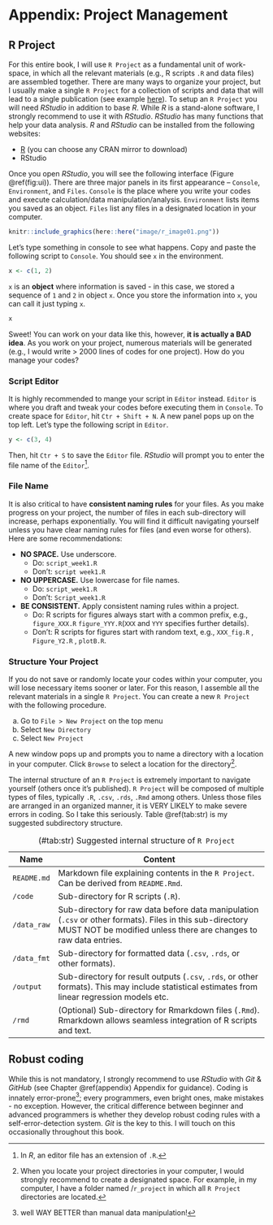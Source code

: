 # Appendix: Project Management

## R Project

For this entire book, I will use `R Project` as a fundamental unit of work-space, in which all the relevant materials (e.g., R scripts `.R` and data files) are assembled together. There are many ways to organize your project, but I usually make a single `R Project` for a collection of scripts and data that will lead to a single publication (see example [here](https://github.com/aterui/public-proj_stream-diversity)). To setup an `R Project` you will need *RStudio* in addition to base *R*. While *R* is a stand-alone software, I strongly recommend to use it with *RStudio*. *RStudio* has many functions that help your data analysis. *R* and *RStudio* can be installed from the following websites:

-   [R](https://www.r-project.org/) (you can choose any CRAN mirror to download)
-   RStudio

Once you open *RStudio*, you will see the following interface (Figure \@ref(fig:ui)). There are three major panels in its first appearance -- `Console`, `Environment`, and `Files`. `Console` is the place where you write your codes and execute calculation/data manipulation/analysis. `Environment` lists items you saved as an object. `Files` list any files in a designated location in your computer.

```r
knitr::include_graphics(here::here("image/r_image01.png"))
```

Let's type something in console to see what happens. Copy and paste the following script to `Console`. You should see `x` in the environment.

```r

x <- c(1, 2)
```

`x` is an **object** where information is saved - in this case, we stored a sequence of `1` and `2` in object `x`. Once you store the information into `x`, you can call it just typing `x`.

```r
x
```

Sweet! You can work on your data like this, however, **it is actually a BAD idea**. As you work on your project, numerous materials will be generated (e.g., I would write \> 2000 lines of codes for one project). How do you manage your codes?

### Script Editor

It is highly recommended to mange your script in `Editor` instead. `Editor` is where you draft and tweak your codes before executing them in `Console`. To create space for `Editor`, hit `Ctr + Shift + N`. A new panel pops up on the top left. Let's type the following script in `Editor`.

```r
y <- c(3, 4)
```

Then, hit `Ctr + S` to save the `Editor` file. *RStudio* will prompt you to enter the file name of the `Editor`[^a-project-1].

[^a-project-1]: In *R*, an editor file has an extension of `.R`.

### File Name

It is also critical to have **consistent naming rules** for your files. As you make progress on your project, the number of files in each sub-directory will increase, perhaps exponentially. You will find it difficult navigating yourself unless you have clear naming rules for files (and even worse for others). Here are some recommendations:

-   **NO SPACE.** Use underscore.
    -   Do: `script_week1.R`
    -   Don't: `script week1.R`
-   **NO UPPERCASE.** Use lowercase for file names.
    -   Do: `script_week1.R`
    -   Don't: `Script_week1.R`
-   **BE CONSISTENT.** Apply consistent naming rules within a project.
    -   Do: R scripts for figures always start with a common prefix, e.g., `figure_XXX.R` `figure_YYY.R`(`XXX` and `YYY` specifies further details).
    -   Don't: R scripts for figures start with random text, e.g., `XXX_fig.R` , `Figure_Y2.R` , `plotB.R`.

### Structure Your Project

If you do not save or randomly locate your codes within your computer, you will lose necessary items sooner or later. For this reason, I assemble all the relevant materials in a single `R Project`. You can create a new `R Project` with the following procedure.

a.  Go to `File > New Project` on the top menu
b.  Select `New Directory`
c.  Select `New Project`

A new window pops up and prompts you to name a directory with a location in your computer. Click `Browse` to select a location for the directory[^a-project-2].

[^a-project-2]: When you locate your project directories in your computer, I would strongly recommend to create a designated space. For example, in my computer, I have a folder named /`r_project` in which all `R Project` directories are located.

The internal structure of an `R Project` is extremely important to navigate yourself (others once it's published). `R Project` will be composed of multiple types of files, typically `.R`, `.csv`, `.rds`, `.Rmd` among others. Unless those files are arranged in an organized manner, it is VERY LIKELY to make severe errors in coding. So I take this seriously. Table \@ref(tab:str) is my suggested subdirectory structure.

| Name        | Content                                                                                                                                                                       |
|-------------|-------------------------------------------------------------------------------------------------------------------------------------------------------------------------------|
| `README.md` | Markdown file explaining contents in the `R Project`. Can be derived from `README.Rmd`.                                                                                       |
| `/code`     | Sub-directory for R scripts (`.R`).                                                                                                                                           |
| `/data_raw` | Sub-directory for raw data before data manipulation (`.csv` or other formats). Files in this sub-directory MUST NOT be modified unless there are changes to raw data entries. |
| `/data_fmt` | Sub-directory for formatted data (`.csv`, `.rds`, or other formats).                                                                                                          |
| `/output`   | Sub-directory for result outputs (`.csv`, `.rds`, or other formats). This may include statistical estimates from linear regression models etc.                                |
| `/rmd`      | (Optional) Sub-directory for Rmarkdown files (`.Rmd`). Rmarkdown allows seamless integration of R scripts and text.                                                           |

: (#tab:str) Suggested internal structure of `R Project`

## Robust coding

While this is not mandatory, I strongly recommend to use *RStudio* with *Git* & *GitHub* (see Chapter \@ref(appendix) Appendix for guidance). Coding is innately error-prone[^a-project-3]; every programmers, even bright ones, make mistakes - no exception. However, the critical difference between beginner and advanced programmers is whether they develop robust coding rules with a self-error-detection system. *Git* is the key to this. I will touch on this occasionally throughout this book.

[^a-project-3]: well WAY BETTER than manual data manipulation!
